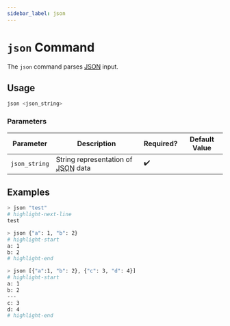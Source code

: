 ```yaml
---
sidebar_label: json
---
```


# `json` Command

The `json` command parses [<abbr title="JavaScript Object Notation">JSON</abbr>](https://json.org) input.

## Usage

```bash
json <json_string>
```

### Parameters

| Parameter     | Description                                                                        | Required? | Default Value |
| ------------- | ---------------------------------------------------------------------------------- | --------- | ------------- |
| `json_string` | String representation of <abbr title="JavaScript Object Notation">JSON</abbr> data | ✔️        |               |

## Examples

```bash title="Parse JSON string"
> json "test"
# highlight-next-line
​test
```

```bash title="Parse JSON object"
> json {"a": 1, "b": 2}
# highlight-start
​a: 1
​b: 2
# highlight-end
```

```bash title="Parse array of JSON objects"
> json [{"a":1, "b": 2}, {"c": 3, "d": 4}]
# highlight-start
​a: 1
​b: 2
​---
​c: 3
​d: 4
# highlight-end
```
